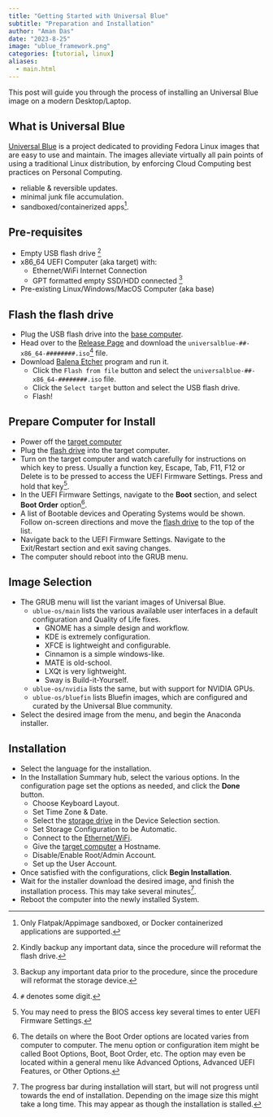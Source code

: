```yaml
---
title: "Getting Started with Universal Blue"
subtitle: "Preparation and Installation"
author: "Aman Das"
date: "2023-8-25"
image: "ublue_framework.png"
categories: [tutorial, linux]
aliases: 
  - main.html
---
```


This post will guide you through the process of installing an Universal Blue image on a modern Desktop/Laptop.

## What is Universal Blue

[Universal Blue](https://universal-blue.org/) is a project dedicated to providing Fedora Linux images that are easy to use and maintain. The images alleviate virtually all pain points of using a traditional Linux distribution, by enforcing Cloud Computing best practices on Personal Computing.

-   reliable & reversible updates.
-   minimal junk file accumulation.
-   sandboxed/containerized apps[^1].

[^1]: Only Flatpak/Appimage sandboxed, or Docker containerized applications are supported.

## Pre-requisites

-   [Empty USB flash drive]{#usb} [^2]
-   [x86_64 UEFI Computer]{#target} (aka target) with:
    -   [Ethernet/WiFi Internet Connection]{#internet}
    -   [GPT formatted empty SSD/HDD connected]{#storage} [^3]
-   [Pre-existing Linux/Windows/MacOS Computer]{#base} (aka base)

[^2]: Kindly backup any important data, since the procedure will reformat the flash drive.

[^3]: Backup any important data prior to the procedure, since the procedure will reformat the storage device.

## Flash the flash drive

-   Plug the USB flash drive into the [base computer](#base).
-   Head over to the [Release Page](https://github.com/ublue-os/main/releases/latest) and download the `universalblue-##-x86_64-########.iso`[^4] file.
-   Download [Balena Etcher](https://etcher.balena.io/) program and run it.
    -   Click the `Flash from file` button and select the `universalblue-##-x86_64-########.iso` file.
    -   Click the `Select target` button and select the USB flash drive.
    -   Flash!

[^4]: `#` denotes some digit.

## Prepare Computer for Install

-   Power off the [target computer](#target)
-   Plug the [flash drive](#usb) into the target computer.
-   Turn on the target computer and watch carefully for instructions on which key to press. Usually a function key, Escape, Tab, F11, F12 or Delete is to be pressed to access the UEFI Firmware Settings. Press and hold that key[^5].
-   In the UEFI Firmware Settings, navigate to the **Boot** section, and select **Boot Order** option[^6].
-   A list of Bootable devices and Operating Systems would be shown. Follow on-screen directions and move the [flash drive](#usb) to the top of the list.
-   Navigate back to the UEFI Firmware Settings. Navigate to the Exit/Restart section and exit saving changes.
-   The computer should reboot into the GRUB menu.

[^5]: You may need to press the BIOS access key several times to enter UEFI Firmware Settings.

[^6]: The details on where the Boot Order options are located varies from computer to computer. The menu option or configuration item might be called Boot Options, Boot, Boot Order, etc. The option may even be located within a general menu like Advanced Options, Advanced UEFI Features, or Other Options.

## Image Selection

-   The GRUB menu will list the variant images of Universal Blue.
    -   `ublue-os/main` lists the various available user interfaces in a default configuration and Quality of Life fixes.
        -   GNOME has a simple design and workflow.
        -   KDE is extremely configuration.
        -   XFCE is lightweight and configurable.
        -   Cinnamon is a simple windows-like.
        -   MATE is old-school.
        -   LXQt is very lightweight.
        -   Sway is Build-it-Yourself.
    -   `ublue-os/nvidia` lists the same, but with support for NVIDIA GPUs.
    -   `ublue-os/bluefin` lists Bluefin images, which are configured and curated by the Universal Blue community.
-   Select the desired image from the menu, and begin the Anaconda installer.

## Installation

-   Select the language for the installation.
-   In the Installation Summary hub, select the various options. In the configuration page set the options as needed, and click the **Done** button.
    -   Choose Keyboard Layout.
    -   Set Time Zone & Date.
    -   Select the [storage drive](#storage) in the Device Selection section.
    -   Set Storage Configuration to be Automatic.
    -   Connect to the [Ethernet/WiFi](#internet).
    -   Give the [target computer](#target) a Hostname.
    -   Disable/Enable Root/Admin Account.
    -   Set up the User Account.
-   Once satisfied with the configurations, click **Begin Installation**.
-   Wait for the installer download the desired image, and finish the installation process. This may take several minutes[^7].
-   Reboot the computer into the newly installed System.

[^7]: The progress bar during installation will start, but will not progress until towards the end of installation. Depending on the image size this might take a long time. This may appear as though the installation is stalled.
